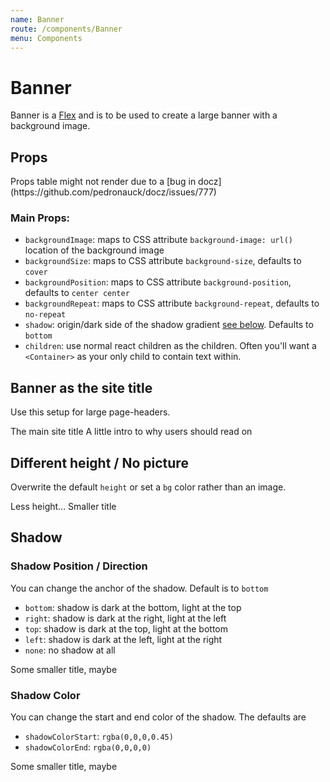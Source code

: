 ```yaml
---
name: Banner
route: /components/Banner
menu: Components
---
```




# Banner

Banner is a [Flex](/components/Flex) and is to be used to create a large banner with a background image.

## Props

<Props of={Banner} />
Props table might not render due to a [bug in docz](https://github.com/pedronauck/docz/issues/777)

### Main Props:

- `backgroundImage`: maps to CSS attribute `background-image: url()` location of the background image
- `backgroundSize`: maps to CSS attribute `background-size`, defaults to `cover`
- `backgroundPosition`: maps to CSS attribute `background-position`, defaults to `center center`
- `backgroundRepeat`: maps to CSS attribute `background-repeat`, defaults to `no-repeat`
- `shadow`: origin/dark side of the shadow gradient [see below](#shadow). Defaults to `bottom`
- `children`: use normal react children as the children. Often you'll want a `<Container>` as your only child to contain text within.

## Banner as the site title

Use this setup for large page-headers.

<Playground>
  <Banner backgroundImage="http://placekitten.com/1001/700">
    <Container>
      <Heading as="h1">The main site title</Heading>
      <Lede>A little intro to why users should read on</Lede>
    </Container>
  </Banner>
</Playground>

## Different height / No picture

Overwrite the default `height` or set a `bg` color rather than an image.

<Playground>
  <Banner bg="primary.dark" height="50vh">
    <Container>
      <Heading as="h2" color="white">
        Less height... Smaller title
      </Heading>
    </Container>
  </Banner>
</Playground>

## Shadow

### Shadow Position / Direction

You can change the anchor of the shadow. Default is to `bottom`

- `bottom`: shadow is dark at the bottom, light at the top
- `right`: shadow is dark at the right, light at the left
- `top`: shadow is dark at the top, light at the bottom
- `left`: shadow is dark at the left, light at the right
- `none`: no shadow at all

<Playground>
  <Banner bg="primary.dark" height="50vh" shadow="none">
    <Container>
      <Heading as="h2" color="white">
        Some smaller title, maybe
      </Heading>
    </Container>
  </Banner>
</Playground>

### Shadow Color

You can change the start and end color of the shadow. The defaults are

- `shadowColorStart`: `rgba(0,0,0,0.45)`
- `shadowColorEnd`: `rgba(0,0,0,0)`

<Playground>
  <Banner bg="primary.dark" height="50vh" shadow="left" shadowColorStart="red" shadowColorEnd="rgba(0,0,255,0.5)">
    <Container>
      <Heading as="h2" color="white">
        Some smaller title, maybe
      </Heading>
    </Container>
  </Banner>
</Playground>
